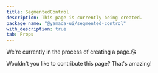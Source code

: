```yaml
---
title: SegmentedControl
description: This page is currently being created.
package_name: "@yamada-ui/segmented-control"
with_description: true
tab: Props
---
```


We're currently in the process of creating a page.😘

Wouldn't you like to contribute this page? That's amazing!
